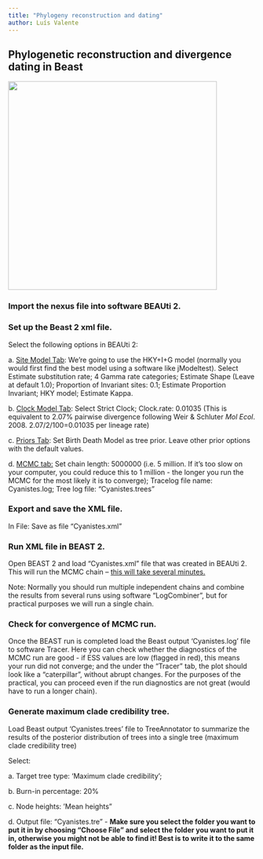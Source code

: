 ```yaml
---
title: "Phylogeny reconstruction and dating"
author: Luís Valente
---
```


## Phylogenetic reconstruction and divergence dating in Beast

![](images/beast-banner.png){width="425"}

### Import the nexus file into software BEAUti 2.

### Set up the Beast 2 xml file.

Select the following options in BEAUti 2:

a\. [Site Model Tab]{.underline}: We're going to use the HKY+I+G model (normally you would first find the best model using a software like jModeltest). Select Estimate substitution rate; 4 Gamma rate categories; Estimate Shape (Leave at default 1.0); Proportion of Invariant sites: 0.1; Estimate Proportion Invariant; HKY model; Estimate Kappa.

b\. [Clock Model Tab]{.underline}: Select Strict Clock; Clock.rate: 0.01035 (This is equivalent to 2.07% pairwise divergence following Weir & Schluter *Mol Ecol*. 2008. 2.07/2/100=0.01035 per lineage rate)

c\. [Priors Tab]{.underline}: Set Birth Death Model as tree prior. Leave other prior options with the default values.

d\. [MCMC tab:]{.underline} Set chain length: 5000000 (i.e. 5 million. If it's too slow on your computer, you could reduce this to 1 million - the longer you run the MCMC for the most likely it is to converge); Tracelog file name: Cyanistes.log; Tree log file: "Cyanistes.trees"

### Export and save the XML file.

In File: Save as file "Cyanistes.xml"

### Run XML file in BEAST 2.

Open BEAST 2 and load "Cyanistes.xml" file that was created in BEAUti 2. This will run the MCMC chain -- [this will take several minutes.]{.underline}

Note: Normally you should run multiple independent chains and combine the results from several runs using software "LogCombiner", but for practical purposes we will run a single chain.

### Check for convergence of MCMC run.

Once the BEAST run is completed load the Beast output 'Cyanistes.log' file to software Tracer. Here you can check whether the diagnostics of the MCMC run are good - if ESS values are low (flagged in red), this means your run did not converge; and the under the "Tracer" tab, the plot should look like a "caterpillar", without abrupt changes. For the purposes of the practical, you can proceed even if the run diagnostics are not great (would have to run a longer chain).

### Generate maximum clade credibility tree.

Load Beast output 'Cyanistes.trees' file to TreeAnnotator to summarize the results of the posterior distribution of trees into a single tree (maximum clade credibility tree)

Select:

a\. Target tree type: 'Maximum clade credibility';

b\. Burn-in percentage: 20%

c\. Node heights: 'Mean heights"

d\. Output file: "Cyanistes.tre" - **Make sure you select the folder you want to put it in by choosing "Choose File" and select the folder you want to put it in, otherwise you might not be able to find it! Best is to write it to the same folder as the input file.**
